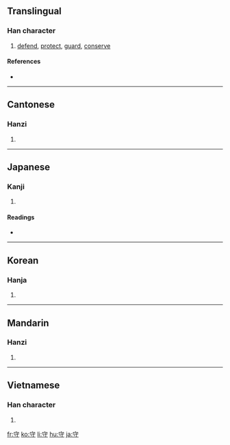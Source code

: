 ==Translingual==

===Han character===
{{Han char|rn=40|rad=宀|as=03|sn=6|four=3034<sub>2</sub>|canj=十木戈 (JDI)}}

# [[defend]], [[protect]], [[guard]], [[conserve]]

====References====
* {{Han ref|kx=0282.050|dkj=07071|dj=0552.040|hdz=20912.030|uh=5B88|ud=23432|bh=A675|bd=42613}}

----

==Cantonese==

===Hanzi===
{{yue-hanzi|jyut=|y=sau2}}

# {{defn|Cantonese|sort=宀03}}

----

==Japanese==

===Kanji===
{{ja-kanji|grade=3|rs=宀03}}

# {{defn|Japanese}}

====Readings====
* {{ja-readings|on=[[しゅ]] (shu), [[す]] (su)|kun=[[まもる]] (mamoru), [[もり]] (mori), [[まもり]] (mamori)}}

----

==Korean==

===Hanja===
{{ko-hanja|hangeul=수|rv=su|mr=su}}

# {{defn|Korean|sort=宀03}}

----

==Mandarin==

===Hanzi===
{{cmn-hanzi|pin=[[shǒu]] ([[shou3]])|wg=shou<sup>3</sup>}}

# {{defn|Mandarin|sort=宀03}}

----

==Vietnamese==

===Han character===
{{vi-hantu|[[thủ]], [[thú]]|rs=宀03}}

# {{defn|Vietnamese|sort=宀03}}

[[fr:守]]
[[ko:守]]
[[li:守]]
[[hu:守]]
[[ja:守]]